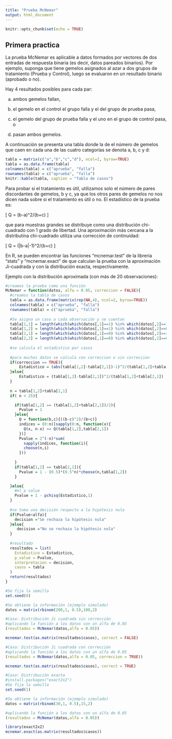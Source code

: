 ```yaml
---
title: "Prueba McNemar"
output: html_document
---
```


```r
knitr::opts_chunk$set(echo = TRUE)
```

## Primera practica


La prueba McNemar es aplicable a datos formados por vectores de dos entradas de respuesta binaria (es decir, datos pareados binarios). Por ejemplo, suponga que tiene gemelos asignados al azar a dos grupos de tratamiento (Prueba y Control), luego se evaluaron en un resultado binario (aprobado o no).

Hay 4 resultados posibles para cada par:

(a) ambos gemelos fallan, 

(b) el gemelo en el control el grupo falla y el del grupo de prueba pasa, 

(c) el gemelo del grupo de prueba falla y el uno en el grupo de control pasa, o 

(d) pasan ambos gemelos.


A continuación se presenta una tabla donde la de el número de gemelos que caen en cada una de las cuatro categorías se denota a, b, c y d:


```r
tabla = matrix(c("a","b","c","d"), ncol=2, byrow=TRUE)
tabla = as.data.frame(tabla)
colnames(tabla) = c("aprueba", "falla")
rownames(tabla) = c("aprueba", "falla")
knitr::kable(tabla, caption = "Tabla de casos")
```

Para probar si el tratamiento es útil, utilizamos solo el número de pares discordantes de gemelos, b y c, ya que los otros pares de gemelos no nos dicen nada sobre si el tratamiento es útil o no. El estadístico de la prueba es:


\[
Q = (b-a)^2/(b+c)
\]

que para muestras grandes se distribuye como una distribución chi-cuadrado con 1 grado de libertad.
Una aproximación más cercana a la distributina chi-cuadrado utiliza una corrección de continuidad:

\[
Q = (|b-a|-1)^2/(b+c)
\]

En R, se pueden encontrar las funciones "mcnemar.test" de la libreria "stats" y "mcnemar.exact" de que calculan la prueba con la aproximación Ji-cuadrada y con la distribución exacta, respectivamente.

Ejemplo con la distribución aproximada (con más de 20 observaciones):
```r
#creamos la prueba como una función
McNemar = function(datos, alfa = 0.05, correccion = FALSE){
  #creamos la tabla de casos
  tabla = as.data.frame(matrix(rep(NA,4), ncol=2, byrow=TRUE))
  colnames(tabla) = c("aprueba", "falla")
  rownames(tabla) = c("aprueba", "falla")
  
  #Se asigna un caso a cada observación y se cuentan
  tabla[1,1] = length(which(which(datos[,1]==1) %in% which(datos[,2]==1)))
  tabla[1,2] = length(which(which(datos[,1]==1) %in% which(datos[,2]==0)))
  tabla[2,1] = length(which(which(datos[,1]==0) %in% which(datos[,2]==1)))
  tabla[2,2] = length(which(which(datos[,1]==0) %in% which(datos[,2]==0)))
  
  #se calcula el estadistico por casos
  
  #para muchos datos se calcula con correccion o sin correccion
  if(correccion == TRUE){
      Estadistico = (abs(tabla[1,2]-tabla[2,1])-1)^2/(tabla[1,2]+tabla[2,1])
  }else{
      Estadistico = (tabla[1,2]-tabla[2,1])^2/(tabla[1,2]+tabla[2,1])
  }
  
  n = tabla[1,2]+tabla[2,1]
  if( n < 25){

    if(tabla[1,2] == (tabla[1,2]+tabla[2,1])/2){
      Pvalue = 1
    }else{
      Q = function(b,c){((b-c)^2)/(b+c)}
      indices = (0:n)[sapply(0:n, function(x){
        Q(x, n-x) >= Q(tabla[1,2],tabla[2,1])
      })]
      Pvalue = 2^(-n)*sum(
        sapply(indices, function(i){
        choose(n,i)
      }))
      
    }
    if(tabla[1,2] == tabla[2,1]){
      Pvalue = 1 - (0.5)*(0.5^n)*choose(n,tabla[1,2])
    }

  }else{
    #el p value
    Pvalue = 1 - pchisq(Estadistico,1)
  }
  
  #se toma una decisión respecto a la hipótesis nula
  if(Pvalue<alfa){
    decision ="Se rechaza la hipótesis nula"
  }else{
     decision ="No se rechaza la hipótesis nula"
  }
  
  #resultado
  resultados = list(
    Estadistico = Estadistico,
    p_value = Pvalue,
    interpretacion = decision,
    casos = tabla
  )
  return(resultados)
}

#Se fija la semilla
set.seed(0)

#Se obtiene la información (ejemplo simulado)
datos = matrix(rbinom(200,1, 0.5),100,2)

#Caso: Distribución Ji cuadrada sin corrección
#aplicando la función a los datos con un alfa de 0.05
(resultados = McNemar(datos,alfa = 0.05))

mcnemar.test(as.matrix(resultados$casos), correct = FALSE)

#Caso: Distribución Ji cuadrada con corrección
#aplicando la función a los datos con un alfa de 0.05
(resultados = McNemar(datos,alfa = 0.05, correccion = TRUE))

mcnemar.test(as.matrix(resultados$casos), correct = TRUE)

#Caso: Distribución exacta
#install.packages("exact2x2")
#Se fija la semilla
set.seed(1)

#Se obtiene la información (ejemplo simulado)
datos = matrix(rbinom(30,1, 0.5),15,2)

#aplicando la función a los datos con un alfa de 0.05
(resultados = McNemar(datos,alfa = 0.05))

library(exact2x2)
mcnemar.exact(as.matrix(resultados$casos))

```
